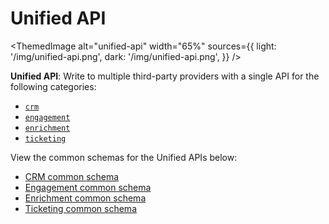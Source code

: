 
# Unified API

<ThemedImage
  alt="unified-api"
  width="65%"
  sources={{
    light: '/img/unified-api.png',
    dark: '/img/unified-api.png',
  }}
/>

**Unified API**: Write to multiple third-party providers with a single API for the following categories:

- [`crm`](../api/v2/crm/unified-crm-api)
- [`engagement`](../api/v2/engagement/unified-engagement-api)
- [`enrichment`](../api/v2/enrichment/unified-enrichment-api)
- [`ticketing`](../api/v2/ticketing/unified-ticketing-api)

View the common schemas for the Unified APIs below:

- [CRM common schema](../platform/common-schemas/crm)
- [Engagement common schema](../platform/common-schemas/engagement)
- [Enrichment common schema](../platform/common-schemas/enrichment)
- [Ticketing common schema](../platform/common-schemas/ticketing)
